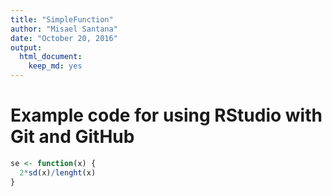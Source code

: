 ```yaml
---
title: "SimpleFunction"
author: "Misael Santana"
date: "October 20, 2016"
output: 
  html_document: 
    keep_md: yes
---
```


# Example code for using RStudio with Git and GitHub
```r
se <- function(x) {
  2*sd(x)/lenght(x)
}
```